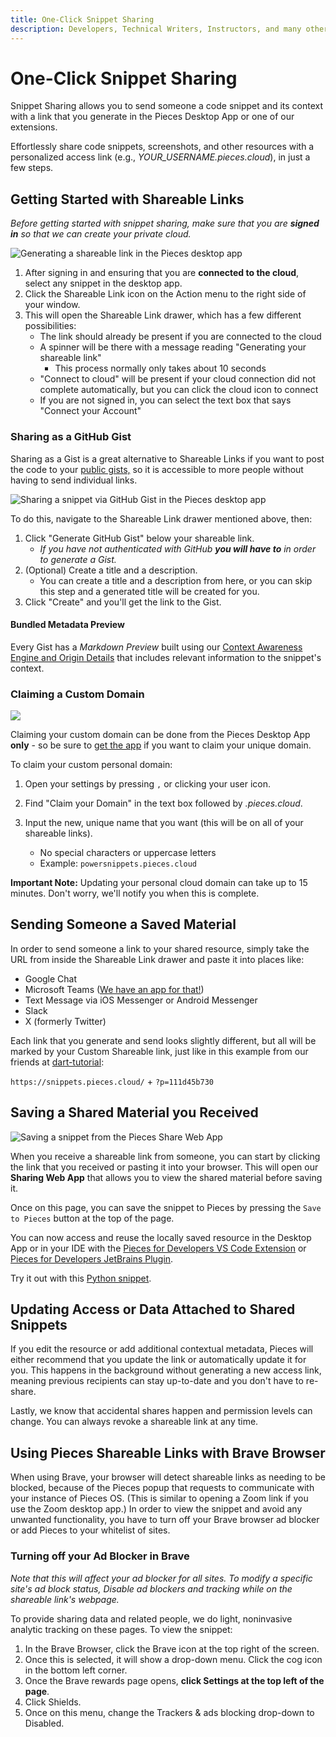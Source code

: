 ```yaml
---
title: One-Click Snippet Sharing
description: Developers, Technical Writers, Instructors, and many others constantly share developer materials, but adding in relevant context makes this engagement much more impactful.
---
```



# One-Click Snippet Sharing
Snippet Sharing allows you to send someone a code snippet and its context with a link that you generate in the Pieces Desktop App or one of our extensions.

Effortlessly share code snippets, screenshots, and other resources with a personalized access link (e.g., _YOUR_USERNAME.pieces.cloud_), in just a few steps.

## Getting Started with Shareable Links
_Before getting started with snippet sharing, make sure that you are **signed in** so that we can create your private cloud._

![Generating a shareable link in the Pieces desktop app](https://storage.googleapis.com/pieces_static_resources/pfd_wiki/SHAREABLE_LINK.gif)

1. After signing in and ensuring that you are **connected to the cloud**, select any snippet in the desktop app.
2. Click the Shareable Link icon on the Action menu to the right side of your window.
3. This will open the Shareable Link drawer, which has a few different possibilities:
    - The link should already be present if you are connected to the cloud
    - A spinner will be there with a message reading "Generating your shareable link"
        - This process normally only takes about 10 seconds
    - "Connect to cloud" will be present if your cloud connection did not complete automatically, but you can click the cloud icon to connect
    - If you are not signed in, you can select the text box that says "Connect your Account"

### Sharing as a GitHub Gist
Sharing as a Gist is a great alternative to Shareable Links if you want to post the code to your [public gists,](/product-highlights-and-benefits/saving-to-and-from-github-gists) so it is accessible to more people without having to send individual links.

![Sharing a snippet via GitHub Gist in the Pieces desktop app](https://storage.googleapis.com/pieces_static_resources/pfd_wiki/SHARING_GISTS.gif)

To do this, navigate to the Shareable Link drawer mentioned above, then:

1. Click "Generate GitHub Gist" below your shareable link.
    - _If you have not authenticated with GitHub **you will have to** in order to generate a Gist._
2. (Optional) Create a title and a description.
    - You can create a title and a description from here, or you can skip this step and a generated title will be created for you.
3. Click "Create" and you'll get the link to the Gist.

#### Bundled Metadata Preview
Every Gist has a _Markdown Preview_ built using our [Context Awareness Engine and Origin Details](/features/auto-enrichment#saving-a-snippets-origin-information) that includes relevant information to the snippet's context.

### Claiming a Custom Domain
![](https://storage.googleapis.com/pieces_static_resources/pfd_wiki/CUSTOM_SUBDOMAIN.gif)

Claiming your custom domain can be done from the Pieces Desktop App **only** - so be sure to [get the app](/installation-getting-started/what-am-i-installing) if you want to claim your unique domain.

To claim your custom personal domain:
1. Open your settings by pressing ` , ` or clicking your user icon.
2. Find "Claim your Domain" in the text box followed by _.pieces.cloud_.
3. Input the new, unique name that you want (this will be on all of your shareable links).

    - No special characters or uppercase letters
    - Example: ` powersnippets.pieces.cloud `

**Important Note:** Updating your personal cloud domain can take up to 15 minutes. Don't worry, we'll notify you when this is complete.

## Sending Someone a Saved Material
In order to send someone a link to your shared resource, simply take the URL from inside the Shareable Link drawer and paste it into places like:
- Google Chat
- Microsoft Teams ([We have an app for that!](/extensions-plugins/teams))
- Text Message via iOS Messenger or Android Messenger
- Slack
- X (formerly Twitter)

Each link that you generate and send looks slightly different, but all will be marked by your Custom Shareable link, just like in this example from our friends at [dart-tutorial](https://dart-tutorial.com):

`https://snippets.pieces.cloud/` + `?p=111d45b730`

## Saving a Shared Material you Received
![Saving a snippet from the Pieces Share Web App](https://storage.googleapis.com/pieces_static_resources/vs_code_marketplace/GIFs/SAVE_FROM_WEB)

When you receive a shareable link from someone, you can start by clicking the link that you received or pasting it into your browser. This will open our **Sharing Web App** that allows you to view the shared material before saving it.

Once on this page, you can save the snippet to Pieces by pressing the ` Save to Pieces ` button at the top of the page.

You can now access and reuse the locally saved resource in the Desktop App or in your IDE with the [Pieces for Developers VS Code Extension](/extensions-plugins/vscode) or [Pieces for Developers JetBrains Plugin](/extensions-plugins/jetbrains).

Try it out with this [Python snippet](https://python.pieces.cloud/?p=8711459369).

## Updating Access or Data Attached to Shared Snippets
If you edit the resource or add additional contextual metadata, Pieces will either recommend that you update the link or automatically update it for you. This happens in the background without generating a new access link, meaning previous recipients can stay up-to-date and you don't have to re-share.

Lastly, we know that accidental shares happen and permission levels can change. You can always revoke a shareable link at any time.

## Using Pieces Shareable Links with Brave Browser

When using Brave, your browser will detect shareable links as needing to be blocked, because of the Pieces popup that requests to communicate with your instance of Pieces OS. (This is similar to opening a Zoom link if you use the Zoom desktop app.) In order to view the snippet and avoid any unwanted functionality, you have to turn off your Brave browser ad blocker or add Pieces to your whitelist of sites.

### Turning off your Ad Blocker in Brave

*Note that this will affect your ad blocker for all sites. To modify a specific site's ad block status, Disable ad blockers and tracking while on the shareable link's webpage.*

To provide sharing data and related people, we do light, noninvasive analytic tracking on these pages. To view the snippet:

1. In the Brave Browser, click the Brave icon at the top right of the screen.
2. Once this is selected, it will show a drop-down menu. Click the cog icon in the bottom left corner.
3. Once the Brave rewards page opens, **click Settings at the top left of the page**.
4. Click Shields.
5. Once on this menu, change the Trackers & ads blocking drop-down to Disabled.
